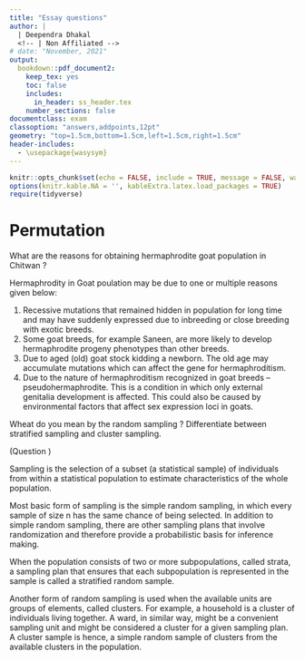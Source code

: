 ```yaml
---
title: "Essay questions"
author: |
  | Deependra Dhakal
  <!-- | Non Affiliated -->
# date: "November, 2021"
output: 
  bookdown::pdf_document2:
    keep_tex: yes
    toc: false
    includes:
      in_header: ss_header.tex
    number_sections: false
documentclass: exam
classoption: "answers,addpoints,12pt"
geometry: "top=1.5cm,bottom=1.5cm,left=1.5cm,right=1.5cm"
header-includes:
  - \usepackage{wasysym}
---
```


```r
knitr::opts_chunk$set(echo = FALSE, include = TRUE, message = FALSE, warning = FALSE)
options(knitr.kable.NA = '', kableExtra.latex.load_packages = TRUE)
require(tidyverse)
```

# Permutation

\bquestions

\question[4] \label{quest:fifth}

What are the reasons for obtaining hermaphrodite goat population in Chitwan ?

\bsolution

Hermaphrodity in Goat poulation may be due to one or multiple reasons given below:

1. Recessive mutations that remained hidden in population for long time and may have suddenly expressed due to inbreeding or close breeding with exotic breeds.
2. Some goat breeds, for example Saneen, are more likely to develop hermaphrodite progeny phenotypes than other breeds.
3. Due to aged (old) goat stock kidding a newborn. The old age may accumulate mutations which can affect the gene for hermaphroditism.
4. Due to the nature of hermaphroditism recognized in goat breeds -- pseudohermaphrodite. This is a condition in which only external genitalia development is affected. This could also be caused by environmental factors that affect sex expression loci in goats.

\esolution

\question \label{quest:stat1-2}

Wheat do you mean by the random sampling ? Differentiate between stratified sampling and cluster sampling.

\bsolution (Question \ref{quest:stat1-2}) 

Sampling is the selection of a subset (a statistical sample) of individuals from within a statistical population to estimate characteristics of the whole population.

Most basic form of sampling is the simple random sampling, in which every sample of size n has the same chance of being selected. In addition to simple random sampling, there are other sampling plans that involve randomization and therefore provide a probabilistic basis for inference making.

When the population consists of two or more subpopulations, called strata, a sampling plan that ensures that each subpopulation is represented in the sample is called a stratified random sample.

Another form of random sampling is used when the available units are groups of elements, called clusters. For example, a household is a cluster of individuals living together. A ward, in similar way, might be a convenient sampling unit and might be considered a cluster for a given sampling plan. A cluster sample is hence, a simple random sample of clusters from the available clusters in the population.

\esolution

\equestions
